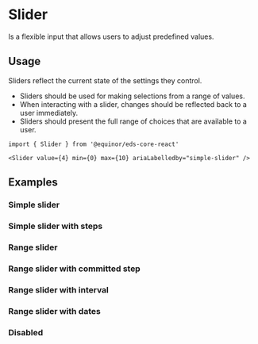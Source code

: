 
# Slider

Is a flexible input that allows users to adjust predefined values.

<Links 
    ariaUrl="https://www.w3.org/TR/wai-aria-practices/#slider"
    figmaUrl="https://www.figma.com/file/0bGXR2sCwMVSDNyyzu5BXrO5/UI%E2%80%94User-Interface?node-id=17490%3A95"
    documentationUrl="https://eds.equinor.com/0b0c666ab/p/550c4f-slider/b/86826a"
    sourceUrl="https://github.com/equinor/design-system/blob/develop/packages/eds-core-react/src/components/Slider/Slider.tsx"
    npmUrl="https://www.npmjs.com/package/@equinor/eds-core-react"
/>

<Story id="inputs-slider--introduction" />
<PropsTable />

## Usage

Sliders reflect the current state of the settings they control.

<ul>
    <li>Sliders should be used for making selections from a range of values.</li>
    <li>When interacting with a slider, changes should be reflected back to a user immediately.</li>
    <li>Sliders should present the full range of choices that are available to a user.</li>
</ul>

```tsx
import { Slider } from '@equinor/eds-core-react'

<Slider value={4} min={0} max={10} ariaLabelledby="simple-slider" />
```

## Examples

### Simple slider

<Story id="inputs-slider--simple-slider" />

### Simple slider with steps

<Story id="inputs-slider--simple-slider-with-steps" />

### Range slider

<Story id="inputs-slider--range-slider" />

### Range slider with committed step

<Story id="inputs-slider--range-slider-with-committed-step" />

### Range slider with interval

<Story id="inputs-slider--range-slider-with-interval" />

### Range slider with dates

<Story id="inputs-slider--range-slider-with-dates" />

### Disabled

<Story id="inputs-slider--disabled" />